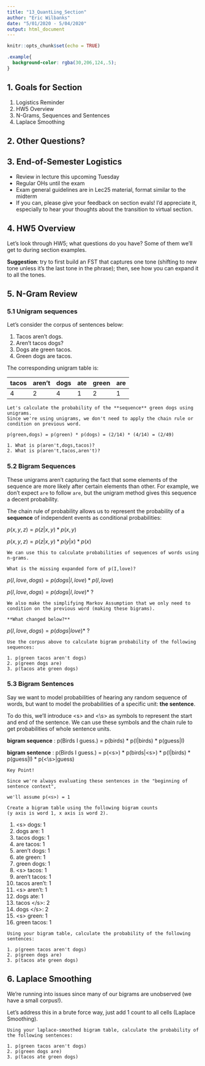 ```yaml
---
title: "13_QuantLing_Section"
author: "Eric Wilbanks"
date: "5/01/2020 - 5/04/2020"
output: html_document
---
```


```r
knitr::opts_chunk$set(echo = TRUE)
```
```css
.example{
  background-color: rgba(30,206,124,.5);
}
```

## 1. Goals for Section

1. Logistics Reminder
1. HW5 Overview
1. N-Grams, Sequences and Sentences
1. Laplace Smoothing

## 2. Other Questions?


## 3. End-of-Semester Logistics

- Review in lecture this upcoming Tuesday
- Regular OHs until the exam
- Exam general guidelines are in Lec25 material, format similar to the midterm
- If you can, please give your feedback on section evals! I'd appreciate it, especially to hear your thoughts about the transition to virtual section.

## 4. HW5 Overview

Let's look through HW5; what questions do you have? Some of them we'll get to during section examples.

**Suggestion**: try to first build an FST that captures one tone (shifting to new tone unless it's the last tone in the phrase); then, see how you can expand it to all the tones.

## 5. N-Gram Review

### 5.1 Unigram sequences

Let's consider the corpus of sentences below:

1. Tacos aren't dogs.
1. Aren't tacos dogs?
1. Dogs ate green tacos.
1. Green dogs are tacos.

The corresponding unigram table is:

tacos | aren't | dogs | ate | green | are 
------|--------|------|-----|-------|-----
 4    | 2      | 4    | 1   | 2     | 1

```
Let's calculate the probability of the **sequence** green dogs using unigrams.
Since we're using unigrams, we don't need to apply the chain rule or condition on previous word.

p(green,dogs) = p(green) * p(dogs) = (2/14) * (4/14) = (2/49)

1. What is p(aren't,dogs,tacos)?
2. What is p(aren't,tacos,aren't)?
```

### 5.2 Bigram Sequences

These unigrams aren't capturing the fact that some elements of the sequence are more likely after certain elements than other. For example, we don't expect `are` to follow `are`, but the unigram method gives this sequence a decent probability.

The chain rule of probability allows us to represent the probability of a **sequence** of independent events as conditional probabilities:

$p(x,y,z) = p(z|x,y) * p(x,y)$

$p(x,y,z) = p(z|x,y) * p(y|x) * p(x)$


```
We can use this to calculate probabilities of sequences of words using n-grams. 

What is the missing expanded form of p(I,love)?
```

$p(I,love,dogs) = p(dogs|I,love) * p(I,love)$

$p(I,love,dogs) = p(dogs|I,love) *$ ?

```
We also make the simplifying Markov Assumption that we only need to condition on the previous word (making these bigrams). 

**What changed below?**
```

$p(I,love,dogs) = p(dogs|love) *$ ?


```
Use the corpus above to calculate bigram probability of the following sequences:

1. p(green tacos aren't dogs)
2. p(green dogs are)
3. p(tacos ate green dogs)
```

### 5.3 Bigram Sentences

Say we want to model probabilities of hearing any random sequence of words, but want to model the probabilities of a specific unit: **the sentence**.

To do this, we'll introduce \<s\> and \<\\s\> as symbols to represent the start and end of the sentence. We can use these symbols and the chain rule to get probabilities of whole sentence units.

**bigram sequence** : p(Birds I guess.) = p(birds) * p(I|birds) * p(guess|I)

**bigram sentence** : p(Birds I guess.) = p(\<s\>) * p(birds|\<s\>) * p(I|birds) * p(guess|I) * p(\<\\s\>|guess)

```
Key Point!

Since we're always evaluating these sentences in the "beginning of sentence context",

we'll assume p(<s>) = 1

```

```
Create a bigram table using the following bigram counts
(y axis is word 1, x axis is word 2).
```

1. \<s\> dogs: 1
1. dogs are: 1
1. tacos dogs: 1
1. are tacos: 1
1. aren't dogs: 1
1. ate green: 1
1. green dogs: 1
1. \<s\> tacos: 1
1. aren't tacos: 1
1. tacos aren't: 1
1. \<s\> aren't: 1
1. dogs ate: 1
1. tacos \<\/s\>: 2
1. dogs \<\/s\>: 2
1. \<s\> green: 1
1. green tacos: 1

```
Using your bigram table, calculate the probability of the following sentences:

1. p(green tacos aren't dogs)
2. p(green dogs are)
3. p(tacos ate green dogs)
```

## 6. Laplace Smoothing

We're running into issues since many of our bigrams are unobserved (we have a small corpus!). 

Let's address this in a brute force way, just add 1 count to all cells (Laplace Smoothing).

```
Using your laplace-smoothed bigram table, calculate the probability of the following sentences:

1. p(green tacos aren't dogs)
2. p(green dogs are)
3. p(tacos ate green dogs)
```
